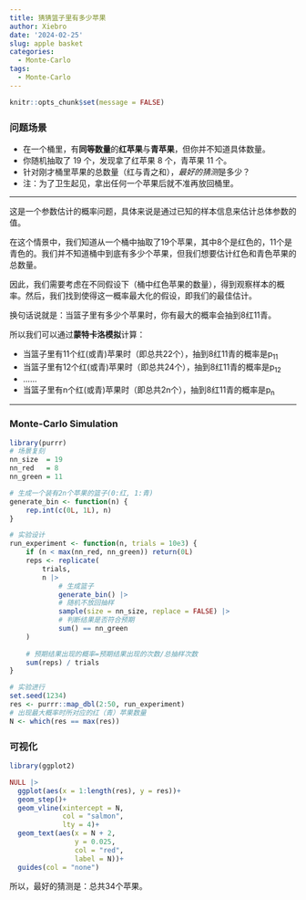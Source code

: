 ```yaml
---
title: 猜猜篮子里有多少苹果
author: Xiebro
date: '2024-02-25'
slug: apple basket
categories:
  - Monte-Carlo
tags:
  - Monte-Carlo
---
```

```r
knitr::opts_chunk$set(message = FALSE)
```

### 问题场景
- 在一个桶里，有**同等数量**的**红苹果**与**青苹果**，但你并不知道具体数量。
- 你随机抽取了 19 个，发现拿了红苹果 8 个，青苹果 11 个。 
- 针对刚才桶里苹果的总数量（红与青之和），*最好的猜测*是多少？
- 注：为了卫生起见，拿出任何一个苹果后就不准再放回桶里。  
  
---

这是一个参数估计的概率问题，具体来说是通过已知的样本信息来估计总体参数的值。  

在这个情景中，我们知道从一个桶中抽取了19个苹果，其中8个是红色的，11个是青色的。我们并不知道桶中到底有多少个苹果，但我们想要估计红色和青色苹果的总数量。  

因此，我们需要考虑在不同假设下（桶中红色苹果的数量），得到观察样本的概率。然后，我们找到使得这一概率最大化的假设，即我们的最佳估计。  

换句话说就是：当篮子里有多少个苹果时，你有最大的概率会抽到8红11青。  

所以我们可以通过**蒙特卡洛模拟**计算：  

- 当篮子里有11个红(或青)苹果时（即总共22个），抽到8红11青的概率是p<sub>11</sub>
- 当篮子里有12个红(或青)苹果时（即总共24个），抽到8红11青的概率是p<sub>12</sub>
- ......
- 当篮子里有n个红(或青)苹果时（即总共2n个），抽到8红11青的概率是p<sub>n</sub>

---

### Monte-Carlo Simulation
```r
library(purrr)
# 场景复刻
nn_size  = 19
nn_red   = 8 
nn_green = 11

# 生成一个装有2n个苹果的篮子(0:红, 1:青)
generate_bin <- function(n) {
    rep.int(c(0L, 1L), n)
}

# 实验设计
run_experiment <- function(n, trials = 10e3) {
    if (n < max(nn_red, nn_green)) return(0L)
    reps <- replicate(
        trials,
        n |>
            # 生成篮子
            generate_bin() |> 
            # 随机不放回抽样
            sample(size = nn_size, replace = FALSE) |> 
            # 判断结果是否符合预期
            sum() == nn_green 
    )
    
    # 预期结果出现的概率=预期结果出现的次数/总抽样次数
    sum(reps) / trials
}

# 实验进行
set.seed(1234)
res <- purrr::map_dbl(2:50, run_experiment)
# 出现最大概率时所对应的红（青）苹果数量
N <- which(res == max(res)) 
```

### 可视化

```r
library(ggplot2)

NULL |>
  ggplot(aes(x = 1:length(res), y = res))+
  geom_step()+
  geom_vline(xintercept = N,
             col = "salmon",
             lty = 4)+
  geom_text(aes(x = N + 2,
                y = 0.025,
                col = "red",
                label = N))+
  guides(col = "none")
```

所以，最好的猜测是：总共34个苹果。



